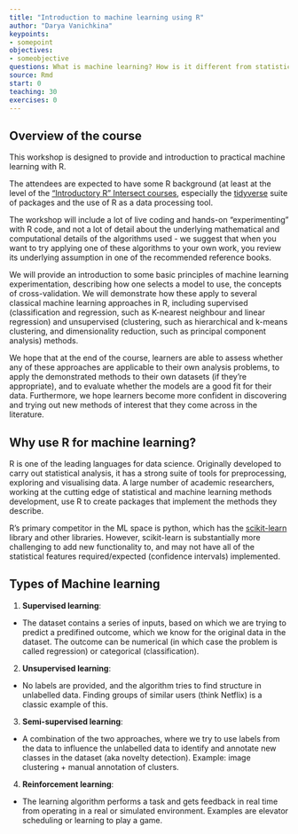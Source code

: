```yaml
---
title: "Introduction to machine learning using R"
author: "Darya Vanichkina"
keypoints:
- somepoint
objectives:
- someobjective
questions: What is machine learning? How is it different from statistics? What types of machine learning exist?
source: Rmd
start: 0
teaching: 30
exercises: 0
---
```



## Overview of the course

This workshop is designed to provide and introduction to practical machine learning with R.

The attendees are expected to have some R background (at least at the level of the ["Introductory R" Intersect courses](https://intersect.org.au/training/course/r203/), especially the [tidyverse](https://www.tidyverse.org/) suite of packages and the use of R as a data processing tool.

The workshop will include a lot of live coding and hands-on "experimenting" with R code, and not a lot of detail about the underlying mathematical and computational details of the algorithms used  - we suggest that when you want to try applying one of these algorithms to your own work, you review its underlying assumption in one of the recommended reference books.

We will provide an introduction to some basic principles of machine learning experimentation, describing how one selects a model to use, the concepts of cross-validation. We will demonstrate how these apply to several classical machine learning approaches in R, including supervised (classification and regression, such as K-nearest neighbour and linear regression) and unsupervised (clustering, such as hierarchical and k-means clustering, and dimensionality reduction, such as principal component analysis) methods.


We hope that at the end of the course, learners are able to assess whether any of these approaches are applicable to their own analysis problems, to apply the demonstrated methods to their own datasets (if they're appropriate), and to evaluate whether the models are a good fit for their data. Furthermore, we hope learners become more confident in discovering and trying out new methods of interest that they come across in the literature. 




## Why use R for machine learning?

R is one of the leading languages for data science. Originally developed to carry out statistical analysis, it has a strong suite of tools for preprocessing, exploring and visualising data. A large number of academic researchers, working at the cutting edge of statistical and machine learning methods development, use R to create packages that implement the methods they describe. 

R's primary competitor in the ML space is python, which has the [scikit-learn](https://scikit-learn.org/) library and other libraries. However, scikit-learn is substantially more challenging to add new functionality to, and may not have all of the statistical features required/expected (confidence intervals) implemented. 


## Types of Machine learning

1. **Supervised learning**:
  - The dataset contains a series of inputs, based on which we are trying to predict a predifined outcome, which we know for the original data in the dataset. The outcome can be numerical (in which case the problem is called regression) or categorical (classification).
2. **Unsupervised learning**:
  - No labels are provided, and the algorithm tries to find structure in unlabelled data. Finding groups of similar users (think Netflix) is a classic example of this. 
3. **Semi-supervised learning**:
  - A combination of the two approaches, where we try to use labels from the data to influence the unlabelled data to identify and annotate new classes in the dataset (aka novelty detection). Example: image clustering + manual annotation of clusters.
4. **Reinforcement learning**:
  - The learning algorithm performs a task and gets feedback in real time from operating in a real or simulated environment. Examples are elevator scheduling or learning to play a game.

